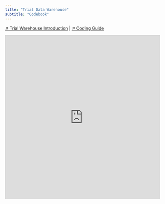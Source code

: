 ```yaml
---
title: "Trial Data Warehouse"
subtitle: "Codebook"
---
```


[&#8599; Trial Warehouse Introduction](/data-warehouse) | [&#8599; Coding Guide](/data-warehouse/coding-guide)

<iframe class="airtable-embed" src="https://airtable.com/embed/shrSoG457xk70Qrhm?backgroundColor=red&viewControls=on" frameborder="0" onmousewheel="" width="100%" height="533" style="background: transparent; border: 1px solid #ccc;"></iframe>









